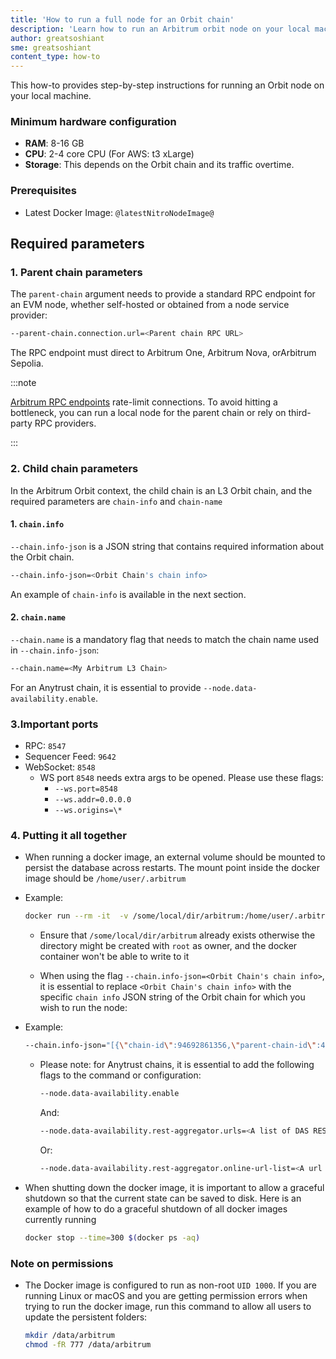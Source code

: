 ```yaml
---
title: 'How to run a full node for an Orbit chain'
description: 'Learn how to run an Arbitrum orbit node on your local machine'
author: greatsoshiant
sme: greatsoshiant
content_type: how-to
---
```


This how-to provides step-by-step instructions for running an Orbit node on your local machine.

### Minimum hardware configuration

- **RAM**: 8-16 GB
- **CPU**: 2-4 core CPU (For AWS: t3 xLarge)
- **Storage**: This depends on the Orbit chain and its traffic overtime.

### Prerequisites

- Latest Docker Image: <code>@latestNitroNodeImage@</code>

## Required parameters

### 1. Parent chain parameters

The `parent-chain` argument needs to provide a standard RPC endpoint for an EVM node, whether self-hosted or obtained from a node service provider:

```bash
--parent-chain.connection.url=<Parent chain RPC URL>
```

The RPC endpoint must direct to <a data-quicklook-from="arbitrum-one">Arbitrum One</a>, <a data-quicklook-from="arbitrum-nova">Arbitrum Nova</a>, or<a data-quicklook-from="arbitrum-sepolia">Arbitrum Sepolia</a>.

:::note

[Arbitrum RPC endpoints](/node-running/node-providers.mdx/#rpc-endpoints) rate-limit connections. To avoid hitting a bottleneck, you can  run a local node for the parent chain or rely on third-party RPC providers.

::: 

### 2. Child chain parameters 


In the Arbitrum Orbit context, the child chain is an L3 Orbit chain, and the required parameters are `chain-info` and `chain-name`

#### 1. `chain.info`

`--chain.info-json` is a JSON string that contains required information about the Orbit chain. 

  ```bash
--chain.info-json=<Orbit Chain's chain info>
  ```

An example of `chain-info` is available in the next section.

#### 2. `chain.name`

`--chain.name` is a mandatory flag that needs to match the chain name used in `--chain.info-json`:


```bash
--chain.name=<My Arbitrum L3 Chain> 
```

For an <a data-quicklook-from="arbitrum-anytrust-chain">Anytrust chain</a>, it is essential to provide `--node.data-availability.enable`.

### 3.Important ports

- RPC: `8547`
- Sequencer Feed: `9642`
- WebSocket: `8548`
  - WS port `8548` needs extra args to be opened. Please use these flags:
    - `--ws.port=8548`
    - `--ws.addr=0.0.0.0`
    - `--ws.origins=\*`

### 4. Putting it all together

- When running a docker image, an external volume should be mounted to persist the database across restarts. The mount point inside the docker image should be `/home/user/.arbitrum`


- Example:

  ```bash wordWrap=true
  docker run --rm -it  -v /some/local/dir/arbitrum:/home/user/.arbitrum -p 0.0.0.0:8547:8547 -p 0.0.0.0:8548:8548 @latestNitroNodeImage@ --parent-chain.connection.url=<Parent chain RPC URL> --chain.id=<L3ChainId> --chain.name=<My Arbitrum L3 Chain> --http.api=net,web3,eth --http.corsdomain=* --http.addr=0.0.0.0 --http.vhosts=* --chain.info-json=<Orbit Chain's chain info>
  ```

    - Ensure that `/some/local/dir/arbitrum` already exists otherwise the directory might be created with `root` as owner, and the docker container won't be able to write to it

    - When using the flag `--chain.info-json=<Orbit Chain's chain info>`, it is essential to replace `<Orbit Chain's chain info>` with the specific `chain info` JSON string of the Orbit chain for which you wish to run the node: 

- Example:

  ```bash wordWrap=true
  --chain.info-json="[{\"chain-id\":94692861356,\"parent-chain-id\":421614,\"chain-name\":\"My Arbitrum L3 Chain\",\"chain-config\":{\"chainId\":94692861356,\"homesteadBlock\":0,\"daoForkBlock\":null,\"daoForkSupport\":true,\"eip150Block\":0,\"eip150Hash\":\"0x0000000000000000000000000000000000000000000000000000000000000000\",\"eip155Block\":0,\"eip158Block\":0,\"byzantiumBlock\":0,\"constantinopleBlock\":0,\"petersburgBlock\":0,\"istanbulBlock\":0,\"muirGlacierBlock\":0,\"berlinBlock\":0,\"londonBlock\":0,\"clique\":{\"period\":0,\"epoch\":0},\"arbitrum\":{\"EnableArbOS\":true,\"AllowDebugPrecompiles\":false,\"DataAvailabilityCommittee\":false,\"InitialArbOSVersion\":10,\"InitialChainOwner\":\"0xAde4000C87923244f0e95b41f0e45aa3C02f1Bb2\",\"GenesisBlockNum\":0}},\"rollup\":{\"bridge\":\"0xde835286442c6446E36992c036EFe261AcD87F6d\",\"inbox\":\"0x0592d3861Ea929B5d108d915c36f64EE69418049\",\"sequencer-inbox\":\"0xf9d77199288f00440Ed0f494Adc0005f362c17b1\",\"rollup\":\"0xF5A42aDA664E7c2dFE9DDa4459B927261BF90E09\",\"validator-utils\":\"0xB11EB62DD2B352886A4530A9106fE427844D515f\",\"validator-wallet-creator\":\"0xEb9885B6c0e117D339F47585cC06a2765AaE2E0b\",\"deployed-at\":1764099}}]"
  ```

  - Please note: for Anytrust chains, it is essential to add the following flags to the command or configuration:

    ```bash 
    --node.data-availability.enable
    ```

    And: 

    ```bash 
    --node.data-availability.rest-aggregator.urls=<A list of DAS REST endpoints>
    ```
    
    Or: 
    
    ```bash
    --node.data-availability.rest-aggregator.online-url-list=<A url that returns a list of the DAS REST endpoints>
    ```


- When shutting down the docker image, it is important to allow a graceful shutdown so that the current state can be saved to disk. Here is an example of how to do a graceful shutdown of all docker images currently running

  ```bash
  docker stop --time=300 $(docker ps -aq)
  ```

### Note on permissions

- The Docker image is configured to run as non-root `UID 1000`. If you are running Linux or macOS and you are getting permission errors when trying to run the docker image, run this command to allow all users to update the persistent folders:

  ```bash
  mkdir /data/arbitrum
  chmod -fR 777 /data/arbitrum
  ```
